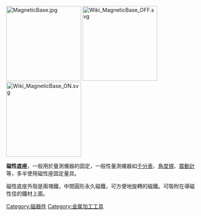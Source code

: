 {{unreferenced|time=2011-07-27T05:32:51+00:00}}
[[File:MagneticBase.jpg|200px]]
[[File:Wiki_MagneticBase_OFF.svg|200px]]
[[File:Wiki_MagneticBase_ON.svg|200px]]

'''磁性底座'''，一般用於量測儀器的固定，一般性量測儀器如[[千分表|千分表]]、[[角度規|角度規]]、[[震動計|震動計]]等，多半使用磁性座固定量具。

磁性底座外殼是兩塊鐵，中間圓形永久磁鐵，可方便地旋轉的磁鐵。可吸附在導磁性佳的鐵材上面。

{{技術小作品}}
{{金屬加工|toolopen}}

[[Category:磁器件|Category:磁器件]]
[[Category:金属加工工具|Category:金属加工工具]]